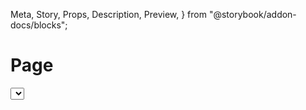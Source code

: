   Meta,
  Story,
  Props,
  Description,
  Preview,
} from "@storybook/addon-docs/blocks";

<Meta title="Components | Structure / Page" component={Page} />

# Page

<Description of={Page} />

<Preview withToolbar>
  <Story name="Example">
    <Page
      title="New invite"
      breadcrumbs={[{ content: "Invites", url: "/invites" }]}
    >
      <Tabs
        tabs={[
          { content: "Single invite", id: "1" },
          { content: "Group invite", id: "2" },
        ]}
        selected={0}
      >
        <FormLayout>
          <Select
            label="Visitor type"
            options={["Visitor", "Interview", "Meeting"]}
            required
          />
          <TextField label="Full name" />
          <TextField label="Private notes" multiline={3} />
          <Stack distribution="equalSpacing">
            <ButtonGroup>
              <Button>Invite</Button>
              <Button outline>Invite and add another</Button>
            </ButtonGroup>
            <Button plain>Cancel</Button>
          </Stack>
        </FormLayout>
      </Tabs>
    </Page>
  </Story>
</Preview>

<Props of={Page} />

## Usage

### Default page

Use for detail pages, which should have pagination and breadcrumbs, and also often have
several actions.

### Page with breadcrumb

Use when you want to present the user with a quick way to navigate where they came from.

<Preview>
  <Story name="Page with breadcrumb">
    <Page
      title="New invite"
      breadcrumbs={[{ content: "Invites", url: "/invites" }]}
    />
  </Story>
</Preview>

### Page with title action

Use when exposing additional components on the right of the page title.

<Preview>
  <Story name="Page with title action">
    <Page
      title="10 visitors"
      titleAction={
        <Stack spacing="loose">
          <TextField type="search" label="Search" />
          <Button>New visitor</Button>
        </Stack>
      }
    />
  </Story>
</Preview>

### Standalone page

When building a standalone app, page gets rounded borders and a background wrapper.

<Preview>
  <Story name="Standalone">
    <StandaloneContext.Provider value={true}>
      <Page title="Standalone page" />
    </StandaloneContext.Provider>
  </Story>
</Preview>
